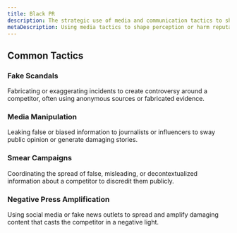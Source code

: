 ```yaml
---
title: Black PR
description: The strategic use of media and communication tactics to shape public perception or influence reputations, often by spreading negative, misleading, or exaggerated information about a competitor.
metaDescription: Using media tactics to shape perception or harm reputations by spreading negative, misleading, or exaggerated information about competitors.
---
```


## Common Tactics

### Fake Scandals  
Fabricating or exaggerating incidents to create controversy around a competitor, often using anonymous sources or fabricated evidence.

### Media Manipulation  
Leaking false or biased information to journalists or influencers to sway public opinion or generate damaging stories.

### Smear Campaigns  
Coordinating the spread of false, misleading, or decontextualized information about a competitor to discredit them publicly.

### Negative Press Amplification  
Using social media or fake news outlets to spread and amplify damaging content that casts the competitor in a negative light.